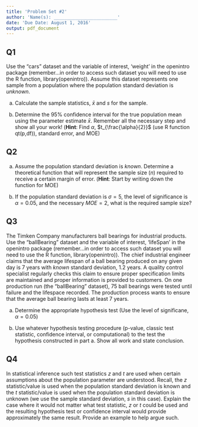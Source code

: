 ```yaml
---
title: 'Problem Set #2'
author: 'Name(s): ________________________'
date: 'Due Date: August 1, 2016'
output: pdf_document
---
```


## Q1

Use the "cars" dataset and the variable of interest, 'weight' in the openintro package (remember...in order to access such dataset you will need to use the R function, library(openintro)).  Assume this dataset represents one sample from a population where the population standard deviation is *unknown*.  

a)  Calculate the sample statistics, $\bar{x}$ and $s$ for the sample.  


b)  Determine the 95% confidence interval for the true population mean using the parameter estimate $\bar{x}$.  Remember all the necessary step and show all your work! (**Hint**: Find $\alpha$, $t_{\frac{\alpha}{2}}$ (use R function qt(p,df)), standard error, and MOE)  


## Q2  

a)  Assume the population standard deviation is *known*.  Determine a theoretical function that will represent the sample size ($n$) required to receive a certain margin of error.  (**Hint**: Start by writing down the function for MOE)


b)  If the population standard deviation is $\sigma = 5$, the level of significance is $\alpha = 0.05$, and the necessary $MOE = 2$, what is the required sample size?  


## Q3  

The Timken Company manufacturers ball bearings for industrial products.  Use the "ballBearing" dataset and the variable of interest, 'lifeSpan' in the openintro package (remember...in order to access such dataset you will need to use the R function, library(openintro)).  The chief industrial engineer claims that the average lifespan of a ball bearing produced on any given day is 7 years with *known* standard deviation, 1.2 years. A quality control specialist regularly checks this claim to ensure proper specification limits are maintained and proper information is provided to customers. On one production run (the "ballBearing" dataset), 75 ball bearings were tested until failure and the lifespace recorded.  The production process wants to ensure that the average ball bearing lasts at least 7 years. 

a)  Determine the appropriate hypothesis test (Use the level of significane, $\alpha = 0.05$)  


b)  Use whatever hypothesis testing procedure (p-value, classic test statistic, confidence interval, or computational) to the test the hypothesis constructed in part a.  Show all work and state conclusion.  


## Q4  

In statistical inference such test statistics $z$ and $t$ are used when certain assumptions about the population parameter are understood.  Recall, the $z$ statistic/value is used when the population standard deviation is known and the $t$ statistic/value is used when the population standard deviation is unknown (we use the sample standard deviation, $s$ in this case).  Explain the case where it would not matter what test statistic, $z$ or $t$ could be used and the resulting hypothesis test or confidence interval would provide approximately the same result. Provide an example to help argue such.

 
